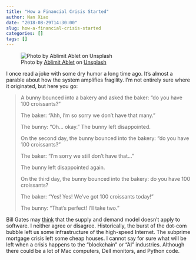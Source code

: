 ```yaml
---
title: "How a Financial Crisis Started"
author: Nan Xiao
date: "2018-08-29T14:30:00"
slug: how-a-financial-crisis-started
categories: []
tags: []
---
```


![Photo by [Ablimit Ablet](https://unsplash.com/photos/R1ql7fk3I1Y) on [Unsplash](https://unsplash.com)](/image/bakery-ablimit-ablet.jpg)

I once read a joke with some dry humor a long time ago. It's almost a parable about how the system amplifies fragility. I'm not entirely sure where it originated, but here you go:

> A bunny bounced into a bakery and asked the baker: "do you have 100 croissants?"
> 
> The baker: "Ahh, I'm so sorry we don't have that many."
> 
> The bunny: "Oh... okay." The bunny left disappointed.
> 
> On the second day, the bunny bounced into the bakery: "do you have 100 croissants?"
> 
> The baker: "I'm sorry we still don't have that..."
> 
> The bunny left disappointed again.
> 
> On the third day, the bunny bounced into the bakery: do you have 100 croissants?
> 
> The baker: "Yes! Yes! We've got 100 croissants today!"
> 
> The bunny: "That's perfect! I'll take two."

Bill Gates may [think](https://www.gatesnotes.com/Books/Capitalism-Without-Capital) that the supply and demand model doesn't apply to software. I neither agree or disagree. Historically, the burst of the dot-com bubble left us some infrastructure of the high-speed Internet. The subprime mortgage crisis left some cheap houses. I cannot say for sure what will be left when a crisis happens to the "blockchain" or "AI" industries. Although there could be a lot of Mac computers, Dell monitors, and Python code.
